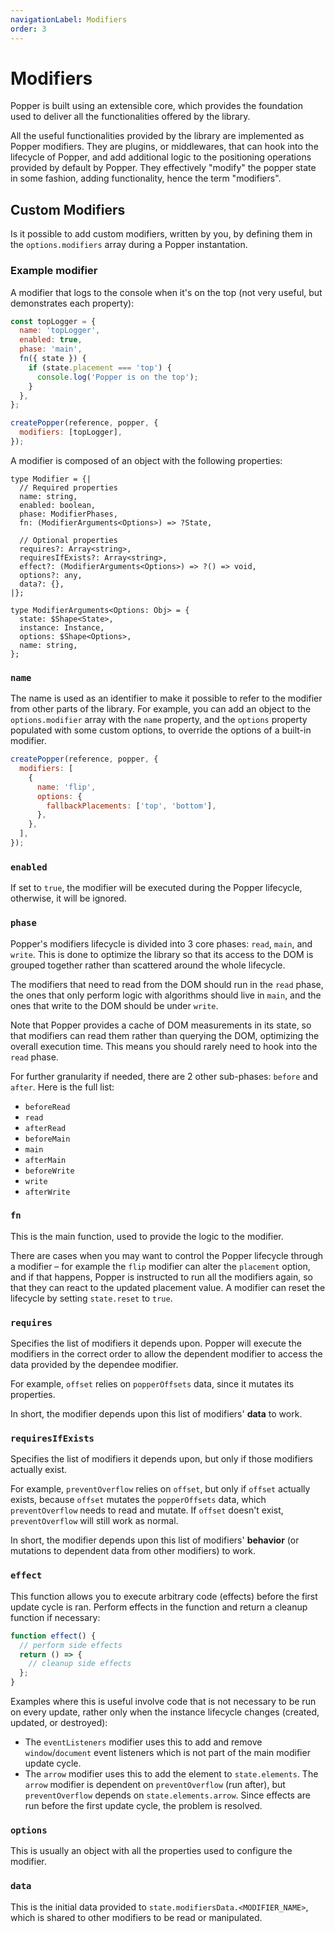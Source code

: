 ```yaml
---
navigationLabel: Modifiers
order: 3
---
```


# Modifiers

Popper is built using an extensible core, which provides the foundation used to
deliver all the functionalities offered by the library.

All the useful functionalities provided by the library are implemented as Popper
modifiers. They are plugins, or middlewares, that can hook into the lifecycle of
Popper, and add additional logic to the positioning operations provided by
default by Popper. They effectively "modify" the popper state in some fashion,
adding functionality, hence the term "modifiers".

<x-ad />

## Custom Modifiers

Is it possible to add custom modifiers, written by you, by defining them in the
`options.modifiers` array during a Popper instantation.

### Example modifier

A modifier that logs to the console when it's on the top (not very useful, but
demonstrates each property):

```js
const topLogger = {
  name: 'topLogger',
  enabled: true,
  phase: 'main',
  fn({ state }) {
    if (state.placement === 'top') {
      console.log('Popper is on the top');
    }
  },
};

createPopper(reference, popper, {
  modifiers: [topLogger],
});
```

A modifier is composed of an object with the following properties:

```flow
type Modifier = {|
  // Required properties
  name: string,
  enabled: boolean,
  phase: ModifierPhases,
  fn: (ModifierArguments<Options>) => ?State,

  // Optional properties
  requires?: Array<string>,
  requiresIfExists?: Array<string>,
  effect?: (ModifierArguments<Options>) => ?() => void,
  options?: any,
  data?: {},
|};

type ModifierArguments<Options: Obj> = {
  state: $Shape<State>,
  instance: Instance,
  options: $Shape<Options>,
  name: string,
};
```

### `name`

The name is used as an identifier to make it possible to refer to the modifier
from other parts of the library. For example, you can add an object to the
`options.modifier` array with the `name` property, and the `options` property
populated with some custom options, to override the options of a built-in
modifier.

```js
createPopper(reference, popper, {
  modifiers: [
    {
      name: 'flip',
      options: {
        fallbackPlacements: ['top', 'bottom'],
      },
    },
  ],
});
```

### `enabled`

If set to `true`, the modifier will be executed during the Popper lifecycle,
otherwise, it will be ignored.

### `phase`

Popper's modifiers lifecycle is divided into 3 core phases: `read`, `main`, and
`write`. This is done to optimize the library so that its access to the DOM is
grouped together rather than scattered around the whole lifecycle.

The modifiers that need to read from the DOM should run in the `read` phase, the
ones that only perform logic with algorithms should live in `main`, and the ones
that write to the DOM should be under `write`.

Note that Popper provides a cache of DOM measurements in its state, so that
modifiers can read them rather than querying the DOM, optimizing the overall
execution time. This means you should rarely need to hook into the `read` phase.

For further granularity if needed, there are 2 other sub-phases: `before` and
`after`. Here is the full list:

- `beforeRead`
- `read`
- `afterRead`
- `beforeMain`
- `main`
- `afterMain`
- `beforeWrite`
- `write`
- `afterWrite`

### `fn`

This is the main function, used to provide the logic to the modifier.

There are cases when you may want to control the Popper lifecycle through a
modifier – for example the `flip` modifier can alter the `placement` option, and
if that happens, Popper is instructed to run all the modifiers again, so that
they can react to the updated placement value. A modifier can reset the
lifecycle by setting `state.reset` to `true`.

### `requires`

Specifies the list of modifiers it depends upon. Popper will execute the
modifiers in the correct order to allow the dependent modifier to access the
data provided by the dependee modifier.

For example, `offset` relies on `popperOffsets` data, since it mutates its
properties.

In short, the modifier depends upon this list of modifiers' **data** to work.

### `requiresIfExists`

Specifies the list of modifiers it depends upon, but only if those modifiers
actually exist.

For example, `preventOverflow` relies on `offset`, but only if `offset` actually
exists, because `offset` mutates the `popperOffsets` data, which
`preventOverflow` needs to read and mutate. If `offset` doesn't exist,
`preventOverflow` will still work as normal.

In short, the modifier depends upon this list of modifiers' **behavior** (or
mutations to dependent data from other modifiers) to work.

### `effect`

This function allows you to execute arbitrary code (effects) before the first
update cycle is ran. Perform effects in the function and return a cleanup
function if necessary:

```js
function effect() {
  // perform side effects
  return () => {
    // cleanup side effects
  };
}
```

Examples where this is useful involve code that is not necessary to be run on
every update, rather only when the instance lifecycle changes (created, updated,
or destroyed):

- The `eventListeners` modifier uses this to add and remove `window`/`document`
  event listeners which is not part of the main modifier update cycle.
- The `arrow` modifier uses this to add the element to `state.elements`. The
  `arrow` modifier is dependent on `preventOverflow` (run after), but
  `preventOverflow` depends on `state.elements.arrow`. Since effects are run
  before the first update cycle, the problem is resolved.

### `options`

This is usually an object with all the properties used to configure the
modifier.

### `data`

This is the initial data provided to `state.modifiersData.<MODIFIER_NAME>`,
which is shared to other modifiers to be read or manipulated.
